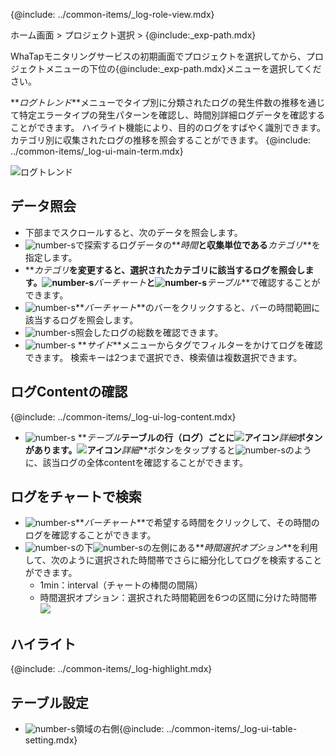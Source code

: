 {@include: ../common-items/_log-role-view.mdx}

ホーム画面 > プロジェクト選択 > {@include:\_exp-path.mdx}

WhaTapモニタリングサービスの初期画面でプロジェクトを選択してから、プロジェクトメニューの下位の{@include:\_exp-path.mdx}メニューを選択してください。 

**_ログトレンド_**メニューでタイプ別に分類されたログの発生件数の推移を通じて特定エラータイプの発生パターンを確認し、時間別詳細ログデータを確認することができます。 ハイライト機能により、目的のログをすばやく識別できます。カテゴリ別に収集されたログの推移を照会することができます。 {@include: ../common-items/_log-ui-main-term.mdx}

![ログトレンド](/img/log-exp.png) 

## データ照会

-   下部までスクロールすると、次のデータを照会します。
-   ![number-s](/img/number-01.png)で探索するログデータの**_時間_**と収集単位である**_カテゴリ_**を指定します。
-   **_カテゴリ_**を変更すると、選択されたカテゴリに該当するログを照会します。![number-s](/img/number-02.png)**_バーチャート_**と![number-s](/img/number-03.png)**_テーブル_**で確認することができます。
-   ![number-s](/img/number-02.png)**_バーチャート_**のバーをクリックすると、バーの時間範囲に該当するログを照会します。 
-   ![number-s](/img/number-03.png)照会したログの総数を確認できます。 
-   ![number-s](/img/number-04.png) **_サイド_**メニューからタグでフィルターをかけてログを確認できます。 検索キーは2つまで選択でき、検索値は複数選択できます。

## ログContentの確認

{@include: ../common-items/_log-ui-log-content.mdx} 

-   ![number-s](/img/number-03.png) **_テーブル_**テーブルの行（ログ）ごとに![アイコン](/img/ic-caret-right.svg)**_詳細_**ボタンがあります。![アイコン](/img/ic-caret-right.svg)**_詳細_**ボタンをタップすると![number-s](/img/number-05.png)のように、該当ログの全体contentを確認することができます。

## ログをチャートで検索

-   ![number-s](/img/number-02.png)**_バーチャート_**で希望する時間をクリックして、その時間のログを確認することができます。
-   ![number-s](/img/number-02.png)の下![number-s](/img/number-03.png)の左側にある**_時間選択オプション_**を利用して、次のように選択された時間帯でさらに細分化してログを検索することができます。
    -   1min：interval（チャートの棒間の間隔）
    -   時間選択オプション：選択された時間範囲を6つの区間に分けた時間帯
        ![](https://img.whatap.io/media/images/logexplorer_007_select_seconds.png)

## ハイライト

{@include: ../common-items/_log-highlight.mdx}

## テーブル設定

-   ![number-s](/img/number-03.png)領域の右側{@include: ../common-items/_log-ui-table-setting.mdx} 
